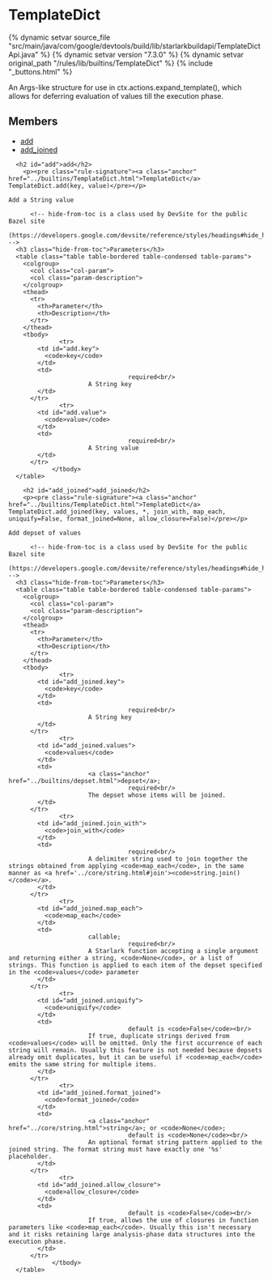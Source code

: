 <html devsite>
<head>
  <meta name="project_path" value="/_project.yaml">
  <meta name="book_path" value="/versions/7.3.0/_book.yaml">
</head>
<body>

<h1 class="page-title" id="modules.TemplateDict">TemplateDict</h1>

{% dynamic setvar source_file "src/main/java/com/google/devtools/build/lib/starlarkbuildapi/TemplateDictApi.java" %}
{% dynamic setvar version "7.3.0" %}
{% dynamic setvar original_path "/rules/lib/builtins/TemplateDict" %}
{% include "_buttons.html" %}
<!-- {% raw %} -->

An Args-like structure for use in ctx.actions.expand_template(), which allows for deferring evaluation of values till the execution phase.

<h2>Members</h2>
<ul>
    <li>
    <a href="#add">add</a>
  </li>
      <li>
    <a href="#add_joined">add_joined</a>
  </li>
  </ul>

      <h2 id="add">add</h2>
        <p><pre class="rule-signature"><a class="anchor" href="../builtins/TemplateDict.html">TemplateDict</a> TemplateDict.add(key, value)</pre></p>

    Add a String value

          <!-- hide-from-toc is a class used by DevSite for the public Bazel site
      (https://developers.google.com/devsite/reference/styles/headings#hide_headings_from_the_toc) -->
      <h3 class="hide-from-toc">Parameters</h3>
      <table class="table table-bordered table-condensed table-params">
        <colgroup>
          <col class="col-param">
          <col class="param-description">
        </colgroup>
        <thead>
          <tr>
            <th>Parameter</th>
            <th>Description</th>
          </tr>
        </thead>
        <tbody>
                  <tr>
            <td id="add.key">
              <code>key</code>
            </td>
            <td>
                                     required<br/>
                          A String key
            </td>
          </tr>
                  <tr>
            <td id="add.value">
              <code>value</code>
            </td>
            <td>
                                     required<br/>
                          A String value
            </td>
          </tr>
                </tbody>
      </table>

        <h2 id="add_joined">add_joined</h2>
        <p><pre class="rule-signature"><a class="anchor" href="../builtins/TemplateDict.html">TemplateDict</a> TemplateDict.add_joined(key, values, *, join_with, map_each, uniquify=False, format_joined=None, allow_closure=False)</pre></p>

    Add depset of values

          <!-- hide-from-toc is a class used by DevSite for the public Bazel site
      (https://developers.google.com/devsite/reference/styles/headings#hide_headings_from_the_toc) -->
      <h3 class="hide-from-toc">Parameters</h3>
      <table class="table table-bordered table-condensed table-params">
        <colgroup>
          <col class="col-param">
          <col class="param-description">
        </colgroup>
        <thead>
          <tr>
            <th>Parameter</th>
            <th>Description</th>
          </tr>
        </thead>
        <tbody>
                  <tr>
            <td id="add_joined.key">
              <code>key</code>
            </td>
            <td>
                                     required<br/>
                          A String key
            </td>
          </tr>
                  <tr>
            <td id="add_joined.values">
              <code>values</code>
            </td>
            <td>
                          <a class="anchor" href="../builtins/depset.html">depset</a>;
                                     required<br/>
                          The depset whose items will be joined.
            </td>
          </tr>
                  <tr>
            <td id="add_joined.join_with">
              <code>join_with</code>
            </td>
            <td>
                                     required<br/>
                          A delimiter string used to join together the strings obtained from applying <code>map_each</code>, in the same manner as <a href='../core/string.html#join'><code>string.join()</code></a>.
            </td>
          </tr>
                  <tr>
            <td id="add_joined.map_each">
              <code>map_each</code>
            </td>
            <td>
                          callable;
                                     required<br/>
                          A Starlark function accepting a single argument and returning either a string, <code>None</code>, or a list of strings. This function is applied to each item of the depset specified in the <code>values</code> parameter
            </td>
          </tr>
                  <tr>
            <td id="add_joined.uniquify">
              <code>uniquify</code>
            </td>
            <td>
                                     default is <code>False</code><br/>
                          If true, duplicate strings derived from <code>values</code> will be omitted. Only the first occurrence of each string will remain. Usually this feature is not needed because depsets already omit duplicates, but it can be useful if <code>map_each</code> emits the same string for multiple items.
            </td>
          </tr>
                  <tr>
            <td id="add_joined.format_joined">
              <code>format_joined</code>
            </td>
            <td>
                          <a class="anchor" href="../core/string.html">string</a>; or <code>None</code>;
                                     default is <code>None</code><br/>
                          An optional format string pattern applied to the joined string. The format string must have exactly one '%s' placeholder.
            </td>
          </tr>
                  <tr>
            <td id="add_joined.allow_closure">
              <code>allow_closure</code>
            </td>
            <td>
                                     default is <code>False</code><br/>
                          If true, allows the use of closures in function parameters like <code>map_each</code>. Usually this isn't necessary and it risks retaining large analysis-phase data structures into the execution phase.
            </td>
          </tr>
                </tbody>
      </table>


</body>
</html>

<!-- {% endraw %} -->
